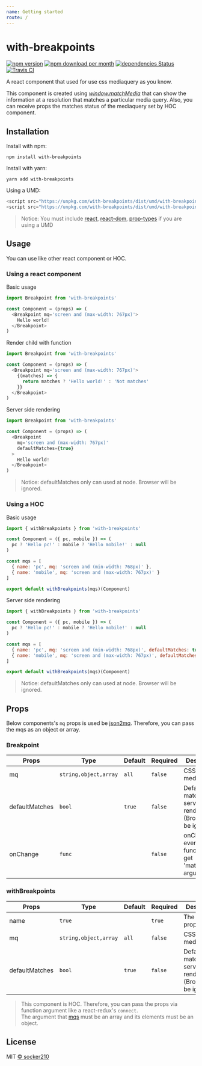 ```yaml
---
name: Getting started
route: /
---
```


# with-breakpoints

[![npm version](https://img.shields.io/npm/v/with-breakpoints.svg)](https://www.npmjs.com/package/with-breakpoints)
[![npm download per month](https://img.shields.io/npm/dm/with-breakpoints.svg)](https://www.npmjs.com/package/with-breakpoints)
[![dependencies Status](https://david-dm.org/socker210/with-breakpoints/status.svg)](https://david-dm.org/socker210/with-breakpoints)
[![Travis CI](https://travis-ci.com/socker210/with-breakpoints.svg?branch=master)](https://travis-ci.com/socker210/with-breakpoints)

A react component that used for use css mediaquery as you know.

This component is created using [*window.matchMedia*](https://developer.mozilla.org/en-US/docs/Web/API/Window/matchMedia) that can show the information at a resolution that matches a particular media query.
Also, you can receive props the matches status of the mediaquery set by HOC component.


## Installation
Install with npm:  
```
npm install with-breakpoints
```

Install with yarn:
```
yarn add with-breakpoints
```

Using a UMD:
```javascript
<script src="https://unpkg.com/with-breakpoints/dist/umd/with-breakpoints.js"></script>
<script src="https://unpkg.com/with-breakpoints/dist/umd/with-breakpoints.min.js"></script>
```
> Notice: You must include [react](https://reactjs.org/docs/cdn-links.html), [react-dom](https://reactjs.org/docs/cdn-links.html), [prop-types](https://cdnjs.com/libraries/prop-types) if you are using a UMD


## Usage
You can use like other react component or HOC.

### Using a react component
Basic usage
```javascript
import Breakpoint from 'with-breakpoints'

const Component = (props) => (
  <Breakpoint mq='screen and (max-width: 767px)'>
    Hello world!
  </Breakpoint>
)
```

Render child with function
```javascript
import Breakpoint from 'with-breakpoints'

const Component = (props) => (
  <Breakpoint mq='screen and (max-width: 767px)'>
    {(matches) => {
      return matches ? 'Hello world!' : 'Not matches'
    }}
  </Breakpoint>
)
```

Server side rendering
```javascript
import Breakpoint from 'with-breakpoints'

const Component = (props) => (
  <Breakpoint
    mq='screen and (max-width: 767px)'
    defaultMatches={true}
  >
    Hello world!
  </Breakpoint>
)
```
> Notice: defaultMatches only can used at node. Browser will be ignored.

### Using a HOC
Basic usage
```javascript
import { withBreakpoints } from 'with-breakpoints'

const Component = ({ pc, mobile }) => (
  pc ? 'Hello pc!' : mobile ? 'Hello mobile!' : null
)

const mqs = [
  { name: 'pc', mq: 'screen and (min-width: 768px)' },
  { name: 'mobile', mq: 'screen and (max-width: 767px)' }
]

export default withBreakpoints(mqs)(Component)
```

Server side rendering
```javascript
import { withBreakpoints } from 'with-breakpoints'

const Component = ({ pc, mobile }) => (
  pc ? 'Hello pc!' : mobile ? 'Hello mobile!' : null
)

const mqs = [
  { name: 'pc', mq: 'screen and (min-width: 768px)', defaultMatches: true },
  { name: 'mobile', mq: 'screen and (max-width: 767px)', defaultMatches: false }
]

export default withBreakpoints(mqs)(Component)
```
> Notice: defaultMatches only can used at node. Browser will be ignored.


## Props
Below components's `mq` props is used be [json2mq](https://github.com/akiran/json2mq). Therefore, you can pass the mqs as an object or array.

### Breakpoint
| Props          | Type                  | Default | Required | Description                                                       |
|----------------|-----------------------|---------|----------|-------------------------------------------------------------------|
| mq             | `string,object,array` | `all`   | `false`  | CSS mediaqueries                                                  |
| defaultMatches | `bool`                | `true`  | `false`  | Default match for server side rendering (Browser will be ignored) |
| onChange       | `func`                |         | `false`  | onChange event (This function will get 'matches' argument)        |

### withBreakpoints
| Props          | Type                  | Default | Required | Description                                                       |
|----------------|-----------------------|---------|----------|-------------------------------------------------------------------|
| name           | `true`                |         | `true`   | The name of props                                                 |
| mq             | `string,object,array` | `all`   | `false`  | CSS mediaqueries                                                  |
| defaultMatches | `bool`                | `true`  | `false`  | Default match for server side rendering (Browser will be ignored) |
> This component is HOC. Therefore, you can pass the props via function argument like a react-redux's `connect`.  
> The argument that [mqs](#using-a-hoc) must be an array and its elements must be an object.


## License
MIT [&copy; socker210](https://github.com/socker210/with-breakpoints/blob/develop/LICENSE.md)